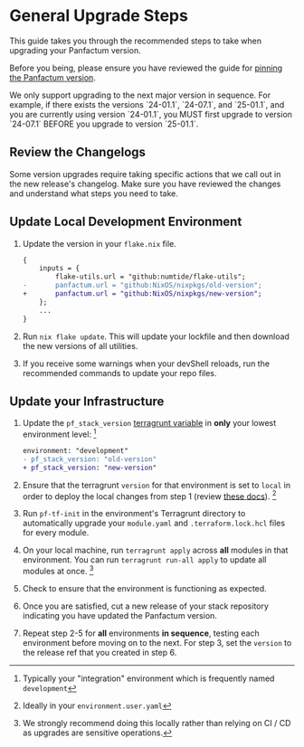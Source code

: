 
# General Upgrade Steps

This guide takes you through the recommended steps to take when upgrading your Panfactum version.

Before you being, please ensure you have reviewed the guide for [pinning the Panfactum version](/docs/main/guides/versioning/pinning).

<MarkdownAlert severity="warning">
  We only support upgrading to the next major version in sequence. For example, if there exists the versions
  `24-01.1`, `24-07.1`, and `25-01.1`, and you are currently using version `24-01.1`, you MUST first upgrade
  to version `24-07.1` BEFORE you upgrade to version `25-01.1`.
</MarkdownAlert>

## Review the Changelogs

Some version upgrades require taking specific actions that we call out in the new release's changelog. Make sure
you have reviewed the changes and understand what steps you need to take.

## Update Local Development Environment

1. Update the version in your `flake.nix` file.

   ```diff lang="nix"
   {
       inputs = {
           flake-utils.url = "github:numtide/flake-utils";
   -       panfactum.url = "github:NixOS/nixpkgs/old-version";
   +       panfactum.url = "github:NixOS/nixpkgs/new-version";
       };
       ...
   }
   ```

2. Run `nix flake update`. This will update your lockfile and then download the new versions of all utilities.

3. If you receive some warnings when your devShell reloads, run the recommended commands to update your repo files.

## Update your Infrastructure

1. Update the `pf_stack_version` [terragrunt variable](/docs/edge/reference/configuration/terragrunt-variables#variables)
   in **only** your lowest environment level: [^1]

   ```diff lang="yaml"
   environment: "development"
   - pf_stack_version: "old-version"
   + pf_stack_version: "new-version"
   ```

2. Ensure that the terragrunt `version` for that environment is set to `local` in order
   to deploy the local changes from step 1 (review [these docs](/docs/main/guides/iac/first-party-modules)). [^2]

3. Run `pf-tf-init` in the environment's Terragrunt directory to automatically upgrade your `module.yaml` and `.terraform.lock.hcl` files
   for every module.

4. On your local machine, run `terragrunt apply` across **all** modules in that environment. You can run
   `terragrunt run-all apply` to update all modules at once. [^3]

5. Check to ensure that the environment is functioning as expected.

6. Once you are satisfied, cut a new release of your stack repository indicating you have updated the Panfactum version.

7. Repeat step 2-5 for **all** environments **in sequence**, testing each environment before moving on to the next.
   For step 3, set the `version` to the release ref that you created in step 6.

[^1]: Typically your "integration" environment which is frequently named `development`

[^2]: Ideally in your `environment.user.yaml`

[^3]: We strongly recommend doing this locally rather than relying on CI / CD as upgrades are sensitive operations.
